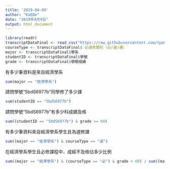 ```yaml
---
title: '2019-04-09'
author: "KaEDe"
date: "2019年4月9日"
output: html_document
---
```


```r
library(readr)
transcriptDataFinal <- read_csv("https://raw.githubusercontent.com/tpemartin/github-data/master/transcriptDataFinal.csv")
courseType <- transcriptDataFinal$`必選修類別（必∕選∕通）`
major <- transcriptDataFinal$學系
studentID <- transcriptDataFinal$學號
grade <- transcriptDataFinal$學期成績
```
有多少筆資料是來自經濟學系
```r
sum(major == "經濟學系")
```
請問學號“5bdS6977b”同學修了多少課
```r
sum(studentID == "5bdS6977b")
```

請問學號“5bdS6977b”有多少科成績及格
```r
sum((studentID == "5bdS6977b") & grade >= 60)
```
有多少筆資料來自經濟學系學生且為選修課
```r
sum((major == "經濟學系") & courseType == "選")
```

在經濟學系學生且必修課程中，成經不及格佔多少比例
```r
sum((major == "經濟學系") & (courseType == "必") & grade < 60) / sum((major == "經濟學系") & (courseType == "必"))
```









